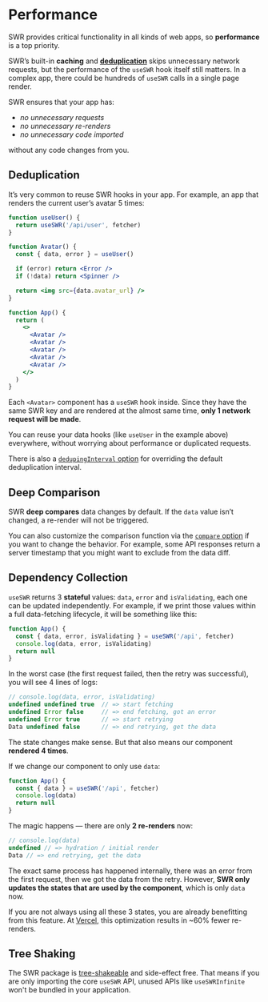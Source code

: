# Performance

SWR provides critical functionality in all kinds of web apps, so **performance**
is a top priority.

SWR’s built-in **caching** and **[deduplication](#deduplication)** skips
unnecessary network requests, but the performance of the `useSWR` hook itself
still matters. In a complex app, there could be hundreds of `useSWR` calls in a
single page render.

SWR ensures that your app has:

- _no unnecessary requests_
- _no unnecessary re-renders_
- _no unnecessary code imported_

without any code changes from you.

## Deduplication

It’s very common to reuse SWR hooks in your app. For example, an app that
renders the current user’s avatar 5 times:

```jsx
function useUser() {
  return useSWR('/api/user', fetcher)
}

function Avatar() {
  const { data, error } = useUser()

  if (error) return <Error />
  if (!data) return <Spinner />

  return <img src={data.avatar_url} />
}

function App() {
  return (
    <>
      <Avatar />
      <Avatar />
      <Avatar />
      <Avatar />
      <Avatar />
    </>
  )
}
```

Each `<Avatar>` component has a `useSWR` hook inside. Since they have the same
SWR key and are rendered at the almost same time, **only 1 network request will
be made**.

You can reuse your data hooks (like `useUser` in the example above) everywhere,
without worrying about performance or duplicated requests.

There is also a [`dedupingInterval` option](/docs/options) for overriding the
default deduplication interval.

## Deep Comparison

SWR **deep compares** data changes by default. If the `data` value isn’t
changed, a re-render will not be triggered.

You can also customize the comparison function via the
[`compare` option](/docs/options) if you want to change the behavior. For
example, some API responses return a server timestamp that you might want to
exclude from the data diff.

## Dependency Collection

`useSWR` returns 3 **stateful** values: `data`, `error` and `isValidating`, each
one can be updated independently. For example, if we print those values within a
full data-fetching lifecycle, it will be something like this:

```jsx
function App() {
  const { data, error, isValidating } = useSWR('/api', fetcher)
  console.log(data, error, isValidating)
  return null
}
```

In the worst case (the first request failed, then the retry was successful), you
will see 4 lines of logs:

```js
// console.log(data, error, isValidating)
undefined undefined true  // => start fetching
undefined Error false     // => end fetching, got an error
undefined Error true      // => start retrying
Data undefined false      // => end retrying, get the data
```

The state changes make sense. But that also means our component **rendered 4
times**.

If we change our component to only use `data`:

```jsx
function App() {
  const { data } = useSWR('/api', fetcher)
  console.log(data)
  return null
}
```

The magic happens — there are only **2 re-renders** now:

```js
// console.log(data)
undefined // => hydration / initial render
Data // => end retrying, get the data
```

The exact same process has happened internally, there was an error from the
first request, then we got the data from the retry. However, **SWR only updates
the states that are used by the component**, which is only `data` now.

If you are not always using all these 3 states, you are already benefitting from
this feature. At [Vercel](https://vercel.com), this optimization results in ~60%
fewer re-renders.

## Tree Shaking

The SWR package is [tree-shakeable](https://webpack.js.org/guides/tree-shaking)
and side-effect free. That means if you are only importing the core `useSWR`
API, unused APIs like `useSWRInfinite` won't be bundled in your application.
